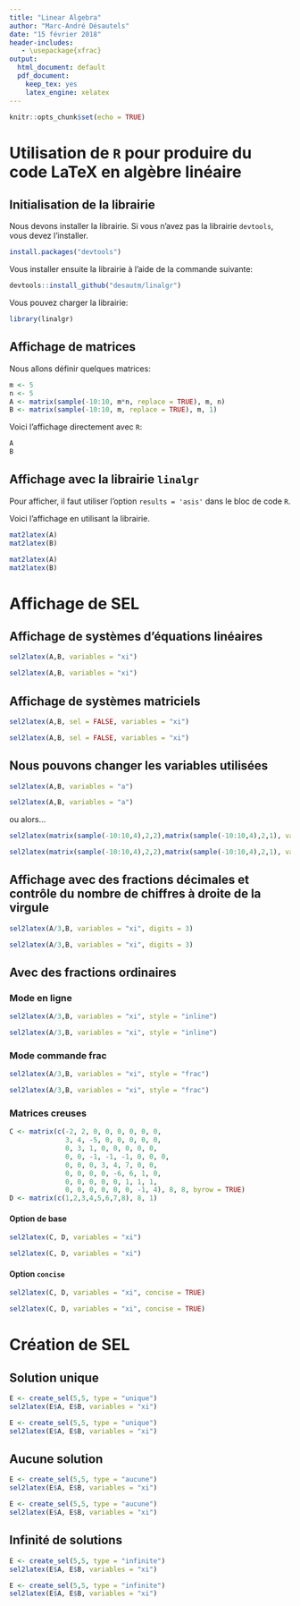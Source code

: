 ```yaml
---
title: "Linear Algebra"
author: "Marc-André Désautels"
date: "15 février 2018"
header-includes:
   - \usepackage{xfrac}
output:
  html_document: default
  pdf_document: 
    keep_tex: yes
    latex_engine: xelatex
---
```


```r
knitr::opts_chunk$set(echo = TRUE)
```

# Utilisation de `R` pour produire du code LaTeX en algèbre linéaire

## Initialisation de la librairie

Nous devons installer la librairie. Si vous n'avez pas la librairie `devtools`, vous devez l'installer.

```r
install.packages("devtools")
```

Vous installer ensuite la librairie à l'aide de la commande suivante:
```r
devtools::install_github("desautm/linalgr")
```

Vous pouvez charger la librairie:
```r
library(linalgr)
```

## Affichage de matrices

Nous allons définir quelques matrices:
```r
m <- 5
n <- 5
A <- matrix(sample(-10:10, m*n, replace = TRUE), m, n)
B <- matrix(sample(-10:10, m, replace = TRUE), m, 1)
```

Voici l'affichage directement avec `R`:
```r
A
B
```

## Affichage avec la librairie `linalgr`

Pour afficher, il faut utiliser l'option `results = 'asis'` dans le bloc de code `R`.

Voici l'affichage en utilisant la librairie. 
```r
mat2latex(A)
mat2latex(B)
```

```r
mat2latex(A)
mat2latex(B)
```

# Affichage de SEL

## Affichage de systèmes d'équations linéaires

```r
sel2latex(A,B, variables = "xi")
```

```r
sel2latex(A,B, variables = "xi")
```

## Affichage de systèmes matriciels

```r
sel2latex(A,B, sel = FALSE, variables = "xi")
```

```r
sel2latex(A,B, sel = FALSE, variables = "xi")
```

## Nous pouvons changer les variables utilisées

```r
sel2latex(A,B, variables = "a")
```

```r
sel2latex(A,B, variables = "a")
```

ou alors...

```r
sel2latex(matrix(sample(-10:10,4),2,2),matrix(sample(-10:10,4),2,1), variables = "x")
```

```r
sel2latex(matrix(sample(-10:10,4),2,2),matrix(sample(-10:10,4),2,1), variables = "x")
```

## Affichage avec des fractions décimales et contrôle du nombre de chiffres à droite de la virgule

```r
sel2latex(A/3,B, variables = "xi", digits = 3)
```

```r
sel2latex(A/3,B, variables = "xi", digits = 3)
```

## Avec des fractions ordinaires

### Mode en ligne

```r
sel2latex(A/3,B, variables = "xi", style = "inline")
```

```r
sel2latex(A/3,B, variables = "xi", style = "inline")
```

### Mode commande frac

```r
sel2latex(A/3,B, variables = "xi", style = "frac")
```

```r
sel2latex(A/3,B, variables = "xi", style = "frac")
```

### Matrices creuses

```r
C <- matrix(c(-2, 2, 0, 0, 0, 0, 0, 0,
              3, 4, -5, 0, 0, 0, 0, 0,
              0, 3, 1, 0, 0, 0, 0, 0,
              0, 0, -1, -1, -1, 0, 0, 0,
              0, 0, 0, 3, 4, 7, 0, 0,
              0, 0, 0, 0, -6, 6, 1, 0,
              0, 0, 0, 0, 0, 1, 1, 1,
              0, 0, 0, 0, 0, 0, -1, 4), 8, 8, byrow = TRUE)
D <- matrix(c(1,2,3,4,5,6,7,8), 8, 1)
```

#### Option de base

```r
sel2latex(C, D, variables = "xi")
```

```r
sel2latex(C, D, variables = "xi")
```

#### Option `concise`

```r
sel2latex(C, D, variables = "xi", concise = TRUE)
```

```r
sel2latex(C, D, variables = "xi", concise = TRUE)
```

# Création de SEL

## Solution unique

```r
E <- create_sel(5,5, type = "unique")
sel2latex(E$A, E$B, variables = "xi")
```

```r
E <- create_sel(5,5, type = "unique")
sel2latex(E$A, E$B, variables = "xi")
```

## Aucune solution

```r
E <- create_sel(5,5, type = "aucune")
sel2latex(E$A, E$B, variables = "xi")
```

```r
E <- create_sel(5,5, type = "aucune")
sel2latex(E$A, E$B, variables = "xi")
```

## Infinité de solutions

```r
E <- create_sel(5,5, type = "infinite")
sel2latex(E$A, E$B, variables = "xi")
```

```r
E <- create_sel(5,5, type = "infinite")
sel2latex(E$A, E$B, variables = "xi")
```

